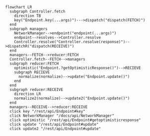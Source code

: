 
```mermaid
flowchart LR
  subgraph Controller.fetch
    direction TB
    key("Endpoint.key(...args)")--->dispatch("dispatch(FETCH)")
  end
  subgraph managers
    NetworkManager-->endpoint("endpoint(...args)")
    endpoint--resolves-->Controller.resolve
    Controller.resolve("Controller.resolve(response)")-->dispatchR("dispatch(RECEIVE)")
  end
  managers--FETCH-->reducer:FETCH
  Controller.fetch--FETCH-->managers
  subgraph reducer:FETCH
    optimistic("Endpoint.?getOptimisticResponse()")-->RECIEVE
    subgraph RECIEVE
      normalize(normalize)-->update("Endpoint.update()")
    end
  end
  subgraph reducer:RECEIVE
    direction LR
    normalize2(normalize)-->update2("Endpoint.update()")
  end
  managers--RECEIVE-->reducer:RECEIVE
  click key "/rest/api/Endpoint#key"
  click NetworkManager "/docs/api/NetworkManager"
  click optimistic "/rest/api/Endpoint#getoptimisticresponse"
  click update "/rest/api/Endpoint#update"
  click update2 "/rest/api/Endpoint#update"
```
